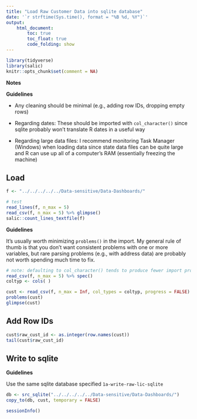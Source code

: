 ```yaml
---
title: "Load Raw Customer Data into sqlite database"
date: '`r strftime(Sys.time(), format = "%B %d, %Y")`'
output: 
    html_document:
        toc: true
        toc_float: true
        code_folding: show
---
```


```r
library(tidyverse)
library(salic)
knitr::opts_chunk$set(comment = NA)
```

**Notes**

**Guidelines**

- Any cleaning should be minimal (e.g., adding row IDs, dropping empty rows)

- Regarding dates: These should be imported with `col_character()` since sqlite probably won't translate R dates in a useful way

- Regarding large data files: I recommend monitoring Task Manager (Windows) when loading data since state data files can be quite large and R can use up all of a computer's RAM (essentially freezing the machine)


## Load

```r
f <- "../../../../../Data-sensitive/Data-Dashboards/"

# test
read_lines(f, n_max = 5)
read_csv(f, n_max = 5) %>% glimpse()
salic::count_lines_textfile(f)
```


**Guidelines** 

It's usually worth minimizing `problems()` in the import. My general rule of thumb is that you don't want consistent problems with one or more variables, but rare parsing problems (e.g., with address data) are probably not worth spending much time to fix.

```r
# note: defaulting to col_character() tends to produce fewer import problems
read_csv(f, n_max = 5) %>% spec()
coltyp <- cols( )

cust <- read_csv(f, n_max = Inf, col_types = coltyp, progress = FALSE)
problems(cust)
glimpse(cust)
```


## Add Row IDs

```r
cust$raw_cust_id <- as.integer(row.names(cust))
tail(cust$raw_cust_id)
```


## Write to sqlite

**Guidelines**

Use the same sqlite database specified `1a-write-raw-lic-sqlite`

```r
db <- src_sqlite("../../../../../Data-sensitive/Data-Dashboards/")
copy_to(db, cust, temporary = FALSE)
```

```r
sessionInfo()
```
